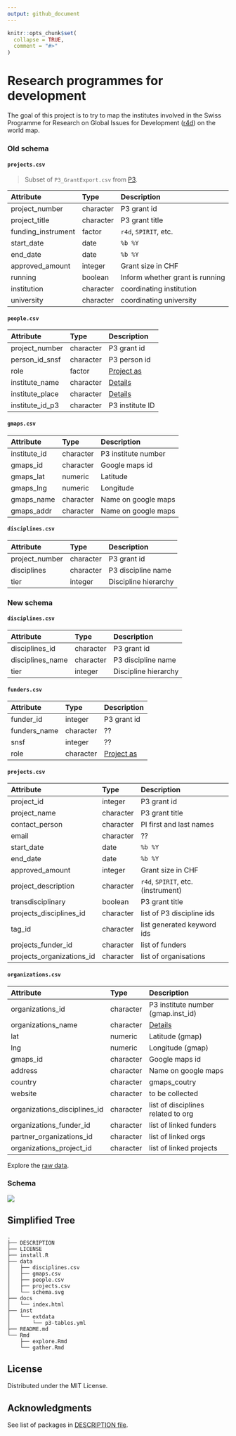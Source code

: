 ```yaml
---
output: github_document
---
```


<!-- README.md is generated from README.Rmd. Please edit that file -->

```r
knitr::opts_chunk$set(
  collapse = TRUE,
  comment = "#>"
)
```

# Research programmes for development

<!-- badges: start -->
<!-- badges: end -->

The goal of this project is to try to map the institutes involved in the Swiss Programme for Research on Global Issues for Development ([r4d](http://www.r4d.ch/)) on the world map.

### Old schema

#### `projects.csv`

> Subset of `P3_GrantExport.csv` from [P3](http://p3.snf.ch/Pages/DataAndDocumentation.aspx).

|Attribute           |Type      |Description                      |
|:------------------|:---------|:---------------------------------|
|project_number     |character |P3 grant id                       |
|project_title      |character |P3 grant title                    |
|funding_instrument |factor    |`r4d`, `SPIRIT`, etc.             |
|start_date         |date      |`%b %Y`                           |
|end_date           |date      |`%b %Y`                           |
|approved_amount    |integer   |Grant size in CHF                 |
|running            |boolean   |Inform whether grant is running   |
|institution        |character |coordinating institution          |
|university         |character |coordinating university           |

#### `people.csv`

|Attribute         |Type      |Description           |
|:----------------|:---------|:----------------------|
|project_number   |character |P3 grant id            |
|person_id_snsf   |character |P3 person id           |
|role             |factor    |[Project as](role)     |
|institute_name   |character |[Details](instname)    |
|institute_place  |character |[Details](instpalce)   |
|institute_id_p3  |character |P3 institute ID        |

#### `gmaps.csv`

|Attribute          |Type      |Description             |
|:-----------------|:---------|:------------------------|
|institute_id      |character |P3 institute number      |
|gmaps_id          |character |Google maps id           |
|gmaps_lat         |numeric   |Latitude                 |
|gmaps_lng         |numeric   |Longitude                |
|gmaps_name        |character |Name on google maps      |
|gmaps_addr        |character |Name on google maps      |

#### `disciplines.csv`

|Attribute          |Type      |Description             |
|:-----------------|:---------|:------------------------|
|project_number    |character |P3 grant id              |
|disciplines       |character |P3 discipline name       |
|tier              |integer   |Discipline hierarchy     |

### New schema

#### `disciplines.csv`

|Attribute          |Type      |Description             |
|:-----------------|:---------|:------------------------|
|disciplines_id    |character |P3 grant id              |
|disciplines_name  |character |P3 discipline name       |
|tier              |integer   |Discipline hierarchy     |

#### `funders.csv`

|Attribute          |Type      |Description             |
|:-----------------|:---------|:------------------------|
|funder_id         |integer   |P3 grant id              |
|funders_name      |character |??                       |
|snsf              |integer   |??                       |
|role              |character |[Project as](role)       |


#### `projects.csv`

|Attribute           |Type      |Description                       |
|:-------------------|:---------|:---------------------------------|
|project_id          |integer   |P3 grant id                       |
|project_name        |character |P3 grant title                    |
|contact_person      |character |PI first and last names           |
|email               |character |??                                |
|start_date          |date      |`%b %Y`                           |
|end_date            |date      |`%b %Y`                           |
|approved_amount     |integer   |Grant size in CHF                 |
|project_description |character |`r4d`, `SPIRIT`, etc. (instrument)|
|transdisciplinary   |boolean   |P3 grant title                    |
|projects_disciplines_id        |character |list of P3 discipline ids |
|tag_id        |character |list generated keyword ids |
|projects_funder_id  |character   |list of funders
|projects_organizations_id |character  |list of organisations  |

#### `organizations.csv`

|Attribute           |Type      |Description                       |
|:-------------------|:---------|:---------------------------------|
|organizations_id    |character |P3 institute number (gmap.inst_id)|
|organizations_name  |character |[Details](instname)    |
|lat                 |numeric   |Latitude       (gmap)  |
|lng                 |numeric   |Longitude      (gmap)  |
|gmaps_id            |character |Google maps id           |
|address             |character |Name on google maps      |
|country             |character |gmaps_coutry                      |
|website             |character |to be collected                   |
|organizations_disciplines_id |character  |list of disciplines related to org |
|organizations_funder_id      |character  |list of linked funders  |
|partner_organizations_id     |character  |list of linked orgs  |
|organizations_project_id     |character  |list of linked projects  |

[role]: http://p3.snf.ch/Pages/DataAndDocumentation.aspx#Projects%20as%20responsible%20Applicant "Example"
[instname]: http://p3.snf.ch/Pages/DataAndDocumentation.aspx#Institute%20Name "Institute name"
[instplace]: http://p3.snf.ch/Pages/DataAndDocumentation.aspx#Institute%20Place "Institute place"

Explore the [raw data](https://flatgithub.com/zambujo/r4data).


### Schema

![](./data/schema.svg)

## Simplified Tree
 
```
.
├── DESCRIPTION
├── LICENSE
├── install.R
├── data
│   ├── disciplines.csv
│   ├── gmaps.csv
│   ├── people.csv
│   ├── projects.csv
│   └── schema.svg
├── docs
│   └── index.html
├── inst
│   └── extdata
│       └── p3-tables.yml
├── README.md
└── Rmd
    ├── explore.Rmd
    └── gather.Rmd

```

## License

Distributed under the MIT License.

## Acknowledgments

See list of packages in [DESCRIPTION file](./DESCRIPTION).
